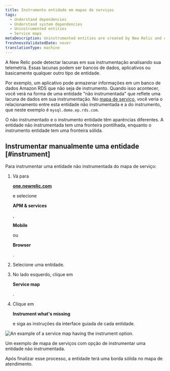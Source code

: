 ```yaml
---
title: Instrumento entidade em mapas de serviços
tags:
  - Understand dependencies
  - Understand system dependencies
  - Uninstrumented entities
  - Service maps
metaDescription: Uninstrumented entities are created by New Relic and can be easily instrumented by the customer
freshnessValidatedDate: never
translationType: machine
---
```



A New Relic pode detectar lacunas em sua instrumentação analisando sua telemetria. Essas lacunas podem ser bancos de dados, aplicativos ou basicamente qualquer outro tipo de entidade.

Por exemplo, um aplicativo pode armazenar informações em um banco de dados Amazon RDS que não seja de instrumento. Quando isso acontecer, você verá na forma de uma entidade "não instrumentada" que reflete uma lacuna de dados em sua instrumentação. No [mapa de serviço](/docs/new-relic-solutions/new-relic-one/ui-data/service-maps/introduction-service-maps), você veria o relacionamento entre esta entidade não instrumentada e a do instrumento, que neste exemplo é `mysql.demo.ep.rds.com`.

O não instrumentado e o instrumento entidade têm aparências diferentes. A entidade não instrumentada tem uma fronteira pontilhada, enquanto o instrumento entidade tem uma fronteira sólida.

## Instrumentar manualmente uma entidade [#instrument]

Para instrumentar uma entidade não instrumentada do mapa de serviço:

1. Vá para

   <DNT>**[one.newrelic.com](https://one.newrelic.com/all-capabilities)**</DNT>

   e selecione

   <DNT>**APM & services**</DNT>

   ,

   <DNT>**Mobile**</DNT>

   ou

   <DNT>**Browser**</DNT>

   .

2. Selecione uma entidade.

3. No lado esquerdo, clique em

   <DNT>**Service map**</DNT>

   .

4. Clique em

   <DNT>**Instrument what's missing**</DNT>

   e siga as instruções da interface guiada de cada entidade.

<img
  title="uninstrumented entity service map.png"
  alt="An example of a service map having the instrument option."
  src={ServiceMapUninstrumentedEntity}
/>

<figcaption>
  Um exemplo de mapa de serviços com opção de instrumentar uma entidade não instrumentada.
</figcaption>

Após finalizar esse processo, a entidade terá uma borda sólida no mapa de atendimento.
